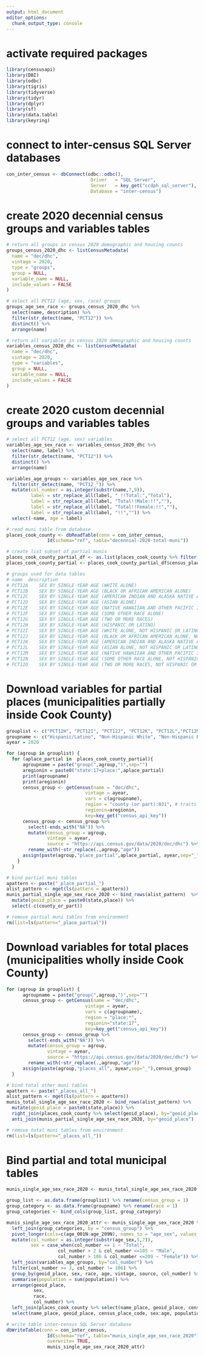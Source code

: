 ```yaml
---
output: html_document
editor_options: 
  chunk_output_type: console
---
```


# activate required packages
```r
library(censusapi)
library(DBI)
library(odbc)
library(tigris) 
library(tidyverse)
library(tidyr)
library(dplyr) 
library(sf)
library(data.table)
library(keyring)
```

# connect to inter-census SQL Server databases
```r
con_inter_census <- dbConnect(odbc::odbc(),
                               Driver   = "SQL Server",
                               Server   = key_get("ccdph_sql_server"),
                               Database = "inter-census")

```

# create 2020 decennial census groups and variables tables
```r
# return all groups in census 2020 demographic and housing counts
groups_census_2020_dhc <- listCensusMetadata(
  name = "dec/dhc",
  vintage = 2020,
  type = "groups",
  group = NULL,
  variable_name = NULL,
  include_values = FALSE
)

# select all PCT12 (age, sex, race) groups
groups_age_sex_race <- groups_census_2020_dhc %>%
  select(name, description) %>%
  filter(str_detect(name, "PCT12")) %>%
  distinct() %>%
  arrange(name)

# return all variables in census 2020 demographic and housing counts
variables_census_2020_dhc <- listCensusMetadata(
  name = "dec/dhc",
  vintage = 2020,
  type = "variables",
  group = NULL,
  variable_name = NULL,
  include_values = FALSE
)

```

# create 2020 custom decennial groups and variables tables
```r
# select all PCT12 (age, sex) variables
variables_age_sex_race <- variables_census_2020_dhc %>%
  select(name, label) %>%
  filter(str_detect(name, "PCT12")) %>%
  distinct() %>%
  arrange(name)

variables_age_groups <- variables_age_sex_race %>%
  filter(str_detect(name, "PCT12_")) %>%
  mutate(col_number = as.integer(substr(name,7,9)),
         label = str_replace_all(label, " !!Total:","Total"),
         label = str_replace_all(label, "Total!!Male:!!",""),
         label = str_replace_all(label, "Total!!Female:!!",""),
         label = str_replace_all(label, "!!","")) %>%
  select(-name, age = label)

# read muni table from database
places_cook_county <- dbReadTable(conn = con_inter_census, 
               Id(schema="ref", table="decennial-2020-total-muni"))

# create list subset of partial munis
places_cook_county_partial_df <- as.list(places_cook_county %>% filter(partial=="TRUE" & pop_in_cook > 0) %>%  select(census_place_code))
places_cook_county_partial <- places_cook_county_partial_df$census_place_code

# groups used for data tables
# name	description
# PCT12A	SEX BY SINGLE-YEAR AGE (WHITE ALONE)
# PCT12B	SEX BY SINGLE-YEAR AGE (BLACK OR AFRICAN AMERICAN ALONE)
# PCT12C	SEX BY SINGLE-YEAR AGE (AMERICAN INDIAN AND ALASKA NATIVE ALONE)
# PCT12D	SEX BY SINGLE-YEAR AGE (ASIAN ALONE)
# PCT12E	SEX BY SINGLE-YEAR AGE (NATIVE HAWAIIAN AND OTHER PACIFIC ISLANDER ALONE)
# PCT12F	SEX BY SINGLE-YEAR AGE (SOME OTHER RACE ALONE)
# PCT12G	SEX BY SINGLE-YEAR AGE (TWO OR MORE RACES)
# PCT12H	SEX BY SINGLE-YEAR AGE (HISPANIC OR LATINO)
# PCT12I	SEX BY SINGLE-YEAR AGE (WHITE ALONE, NOT HISPANIC OR LATINO)
# PCT12J	SEX BY SINGLE-YEAR AGE (BLACK OR AFRICAN AMERICAN ALONE, NOT HISPANIC OR LATINO)
# PCT12K	SEX BY SINGLE-YEAR AGE (AMERICAN INDIAN AND ALASKA NATIVE ALONE, NOT HISPANIC OR LATINO)
# PCT12L	SEX BY SINGLE-YEAR AGE (ASIAN ALONE, NOT HISPANIC OR LATINO)
# PCT12M	SEX BY SINGLE-YEAR AGE (NATIVE HAWAIIAN AND OTHER PACIFIC ISLANDER ALONE, NOT HISPANIC OR LATINO)
# PCT12N	SEX BY SINGLE-YEAR AGE (SOME OTHER RACE ALONE, NOT HISPANIC OR LATINO)
# PCT12O	SEX BY SINGLE-YEAR AGE (TWO OR MORE RACES, NOT HISPANIC OR LATINO)
```

# Download variables for partial places (municipalities partially inside Cook County)
```r

grouplist <- c("PCT12H", "PCT12I", "PCT12J", "PCT12K", "PCT12L","PCT12M","PCT12N","PCT12O")
groupname <- c("Hispanic/Latino", "Non-Hispanic White", "Non-Hispanic Black", "Non-Hispanic Other", "Non-Hispanic Asian","Non-Hispanic Other","Non-Hispanic Other","Non-Hispanic Multiracial")
ayear = 2020

for (agroup in grouplist) {
  for (aplace_partial in  places_cook_county_partial){
      agroupname = paste("group(",agroup,")",sep="")
      aregionin = paste0("state:17+place:",aplace_partial)
      print(agroupname)
      print(aregionin)
      census_group <- getCensus(name = "dec/dhc",
                             vintage = ayear,
                             vars = c(agroupname),
                             region = "county (or part):031", # tracts
                             regionin=aregionin,
                             key=key_get("census_api_key"))
      census_group <- census_group %>% 
        select(-ends_with("NA")) %>%
        mutate(census_group = agroup,
               vintage = ayear,
               source = "https://api.census.gov/data/2020/dec/dhc") %>%
        rename_with(~str_replace(.,agroup,"age"))
      assign(paste(agroup,"place_partial",aplace_partial, ayear,sep="_"),census_group)
    }
  }

# bind partial muni tables
apattern <- paste("_place_partial_")
alist_pattern <- mget(ls(pattern = apattern))
munis_partial_single_age_sex_race_2020 <- bind_rows(alist_pattern)  %>%
  mutate(geoid_place = paste0(state,place)) %>%
  select(-c(county_or_part))

# remove partial muni tables from environment
rm(list=ls(pattern="_place_partial"))

```

# Download variables for total places (municipalities wholly inside Cook County)
```r

for (agroup in grouplist) {
      agroupname = paste("group(",agroup,")",sep="")
      census_group <- getCensus(name = "dec/dhc",
                             vintage = ayear,
                             vars = c(agroupname),
                             region = "place:*", 
                             regionin="state:17",
                             key=key_get("census_api_key"))
      census_group <- census_group %>% 
        select(-ends_with("NA")) %>%
        mutate(census_group = agroup,
               vintage = ayear,
               source = "https://api.census.gov/data/2020/dec/dhc") %>%
        rename_with(~str_replace(.,agroup,"age"))
      assign(paste(agroup,"places_all", ayear,sep="_"),census_group)
  }

# bind total other muni tables
apattern <- paste("_places_all_")
alist_pattern <- mget(ls(pattern = apattern))
munis_total_single_age_sex_race_2020 <- bind_rows(alist_pattern) %>%
  mutate(geoid_place = paste0(state,place)) %>%  
  right_join(places_cook_county %>% select(geoid_place), by="geoid_place") %>%
  anti_join(munis_partial_single_age_sex_race_2020, by="geoid_place")

# remove total muni tables from environment
rm(list=ls(pattern="_places_all_"))

```

# Bind partial and total municipal tables
```r
munis_single_age_sex_race_2020 <- munis_total_single_age_sex_race_2020 %>% bind_rows(munis_partial_single_age_sex_race_2020)

group_list <- as.data.frame(grouplist) %>% rename(census_group = 1)
group_category <- as.data.frame(groupname) %>% rename(race = 1)
group_categories <- bind_cols(group_list, group_category)

munis_single_age_sex_race_2020_attr <- munis_single_age_sex_race_2020 %>%
  left_join(group_categories, by = "census_group") %>%
  pivot_longer(cols=c(age_001N:age_209N), names_to = "age_sex", values_to = "population") %>%
  mutate(col_number = as.integer(substr(age_sex,5,7)),
         sex = case_when(col_number == 1 ~ "Total",
                   col_number > 2 & col_number <=105 ~ "Male",
                   col_number > 106 & col_number <=209 ~ "Female")) %>%
  left_join(variables_age_groups, by="col_number") %>%
  filter(col_number >= 3, col_number != 106) %>%
  group_by(geoid_place, sex, race, age, vintage, source, col_number) %>%
  summarise(population = sum(population)) %>%
  arrange(geoid_place,
          sex,
          race,
          col_number) %>%
  left_join(places_cook_county %>% select(name_place, geoid_place, census_place_code, name_district, location, partial, exclude_from_analysis), by="geoid_place") %>%
  select(name_place, geoid_place, census_place_code, sex:age, population,vintage, source, name_district:exclude_from_analysis)

# write table inter-census SQL Server database
dbWriteTable(conn = con_inter_census, 
               Id(schema="ref", table="munis_single_age_sex_race_2020"), 
               overwrite= TRUE,
               munis_single_age_sex_race_2020_attr)

```

